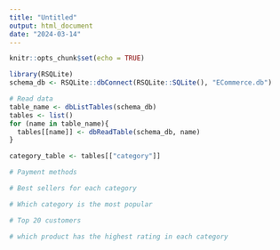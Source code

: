 ```yaml
---
title: "Untitled"
output: html_document
date: "2024-03-14"
---
```


```r
knitr::opts_chunk$set(echo = TRUE)
```

```r
library(RSQLite)
schema_db <- RSQLite::dbConnect(RSQLite::SQLite(), "ECommerce.db")
```

```r
# Read data
table_name <- dbListTables(schema_db)
tables <- list()
for (name in table_name){
  tables[[name]] <- dbReadTable(schema_db, name)
}
```

```r
category_table <- tables[["category"]]

```


```r
# Payment methods

```

```r
# Best sellers for each category

```

```r
# Which category is the most popular


```

```r
# Top 20 customers 
```

```r
# which product has the highest rating in each category
```

